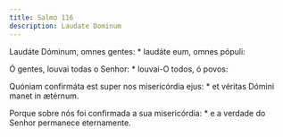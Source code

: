 ```yaml
---
title: Salmo 116
description: Laudate Dominum
---
```


<div class="side-by-side not-content">

Laudáte Dóminum, omnes gentes: * laudáte eum, omnes pópuli:

Ó gentes, louvai todas o Senhor: * louvai-O todos, ó povos:

Quóniam confirmáta est super nos misericórdia ejus: * et véritas Dómini
    manet in ætérnum.

Porque sobre nós foi confirmada a sua misericórdia: * e a verdade do Senhor
    permanece eternamente.

</div>
